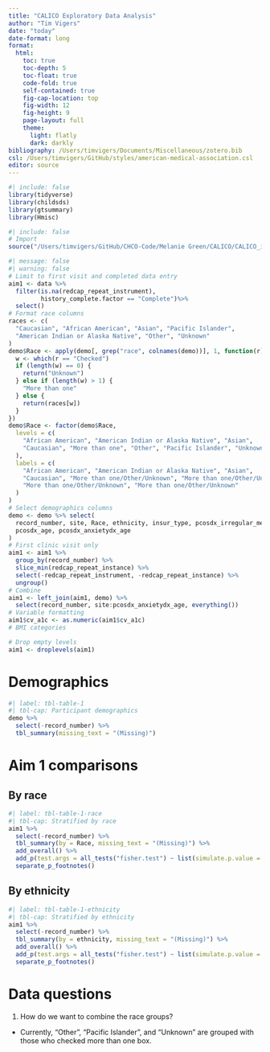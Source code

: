```yaml
---
title: "CALICO Exploratory Data Analysis"
author: "Tim Vigers"
date: "today"
date-format: long
format:
  html:
    toc: true
    toc-depth: 5
    toc-float: true
    code-fold: true
    self-contained: true
    fig-cap-location: top
    fig-width: 12
    fig-height: 9
    page-layout: full
    theme:
      light: flatly
      dark: darkly
bibliography: /Users/timvigers/Documents/Miscellaneous/zotero.bib
csl: /Users/timvigers/GitHub/styles/american-medical-association.csl
editor: source
---
```


```r
#| include: false
library(tidyverse)
library(childsds)
library(gtsummary)
library(Hmisc)
```

```r
#| include: false
# Import
source("/Users/timvigers/GitHub/CHCO-Code/Melanie Green/CALICO/CALICO_import.r")
```

```r
#| message: false
#| warning: false
# Limit to first visit and completed data entry
aim1 <- data %>%
  filter(is.na(redcap_repeat_instrument), 
         history_complete.factor == "Complete")%>%
  select()
# Format race columns
races <- c(
  "Caucasian", "African American", "Asian", "Pacific Islander",
  "American Indian or Alaska Native", "Other", "Unknown"
)
demo$Race <- apply(demo[, grep("race", colnames(demo))], 1, function(r) {
  w <- which(r == "Checked")
  if (length(w) == 0) {
    return("Unknown")
  } else if (length(w) > 1) {
    "More than one"
  } else {
    return(races[w])
  }
})
demo$Race <- factor(demo$Race,
  levels = c(
    "African American", "American Indian or Alaska Native", "Asian",
    "Caucasian", "More than one", "Other", "Pacific Islander", "Unknown"
  ),
  labels = c(
    "African American", "American Indian or Alaska Native", "Asian",
    "Caucasian", "More than one/Other/Unknown", "More than one/Other/Unknown",
    "More than one/Other/Unknown", "More than one/Other/Unknown"
  )
)
# Select demographics columns
demo <- demo %>% select(
  record_number, site, Race, ethnicity, insur_type, pcosdx_irregular_menses,
  pcosdx_age, pcosdx_anxietydx_age
)
# First clinic visit only
aim1 <- aim1 %>%
  group_by(record_number) %>%
  slice_min(redcap_repeat_instance) %>%
  select(-redcap_repeat_instrument, -redcap_repeat_instance) %>%
  ungroup()
# Combine
aim1 <- left_join(aim1, demo) %>%
  select(record_number, site:pcosdx_anxietydx_age, everything())
# Variable formatting
aim1$cv_a1c <- as.numeric(aim1$cv_a1c)
# BMI categories

# Drop empty levels
aim1 <- droplevels(aim1)
```

# Demographics

```r
#| label: tbl-table-1
#| tbl-cap: Participant demographics
demo %>%
  select(-record_number) %>%
  tbl_summary(missing_text = "(Missing)")
```

# Aim 1 comparisons

## By race

```r
#| label: tbl-table-1-race
#| tbl-cap: Stratified by race
aim1 %>%
  select(-record_number) %>%
  tbl_summary(by = Race, missing_text = "(Missing)") %>%
  add_overall() %>%
  add_p(test.args = all_tests("fisher.test") ~ list(simulate.p.value = T)) %>%
  separate_p_footnotes()
```

## By ethnicity

```r
#| label: tbl-table-1-ethnicity
#| tbl-cap: Stratified by ethnicity
aim1 %>%
  select(-record_number) %>%
  tbl_summary(by = ethnicity, missing_text = "(Missing)") %>%
  add_overall() %>%
  add_p(test.args = all_tests("fisher.test") ~ list(simulate.p.value = T)) %>%
  separate_p_footnotes()
```

# Data questions

1. How do we want to combine the race groups?
  - Currently, "Other", "Pacific Islander", and "Unknown" are grouped with those who checked more than one box.
